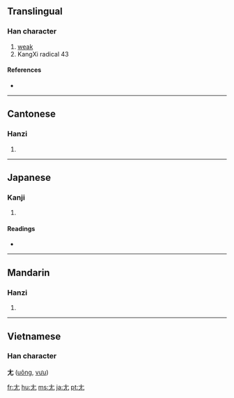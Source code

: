{{see|尤}}
==Translingual==
{{Han stroke|[[Image:尢-order.gif]]}}

===Han character===
{{Han char|rn=43|rad=尢|as=00|sn=3|four=4001<sub>0</sub>|canj=大山 (KU), X大山 (XKU)}}

# [[weak]]
# KangXi radical 43

====References====
* {{Han ref|kx=0298.020|dkj=07539|dj=0593.010|hdz=10551.100|uh=5C22|ud=23586|bh=A471|bd=42097}}

----

==Cantonese==

===Hanzi===
{{yue-hanzi|jyut=[[wong1]]|y=[[wong1]]}}

# {{defn|Cantonese}}

----

==Japanese==

===Kanji===
{{ja-kanji|grade=9|rs=尢00}}

# {{defn|Japanese}}

====Readings====
* {{ja-readings|on=[[おう]] (ō)|kun=[[あしなえ]] (ashinae), [[せむし]] (semushi)}}

----

==Mandarin==

===Hanzi===
{{cmn-hanzi|pin=[[wāng]] ([[wang1]]), [[yóu]] ([[you2]])|wg=wang<sup>1</sup>}}

# {{defn|Mandarin}}

----

==Vietnamese==
===Han character===
'''尢''' ([[uông]], [[vưu]])

[[fr:尢]]
[[hu:尢]]
[[ms:尢]]
[[ja:尢]]
[[pt:尢]]